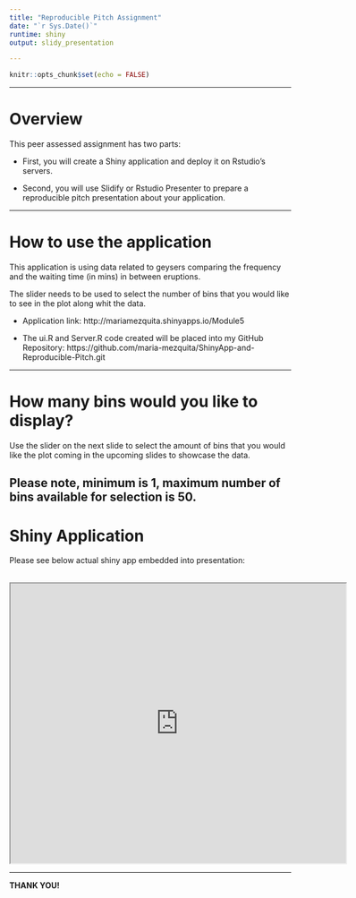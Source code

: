 ---
title: "Reproducible Pitch Assignment"
date: "`r Sys.Date()`"
runtime: shiny
output: slidy_presentation

---

```{r setup, include=FALSE}
knitr::opts_chunk$set(echo = FALSE)
```

------------------------------------------------------------------------

# Overview

This peer assessed assignment has two parts:

-   First, you will create a Shiny application and deploy it on Rstudio's servers.

-   Second, you will use Slidify or Rstudio Presenter to prepare a reproducible pitch presentation about your application.

------------------------------------------------------------------------

# How to use the application

This application is using data related to geysers comparing the frequency and the waiting time (in mins) in between eruptions.

The slider needs to be used to select the number of bins that you would like to see in the plot along whit the data. 

- Application link: http://mariamezquita.shinyapps.io/Module5

- The ui.R and Server.R code created will be placed into my GitHub Repository: https://github.com/maria-mezquita/ShinyApp-and-Reproducible-Pitch.git


------------------------------------------------------------------------

# How many bins would you like to display?

Use the slider on the next slide to select the amount of bins that you would like the plot coming in the upcoming slides to showcase the data. 


Please note, minimum is 1, maximum number of bins available for selection is 50.
------------------------------------------------------------------------
# Shiny Application

Please see below actual shiny app embedded into presentation:
</br></br>


<iframe width = "600" height = "500" src="http://mariamezquita.shinyapps.io/Module5"></iframe>

------------------------------------------------------------------------

<STRONG>THANK YOU!</STRONG>

